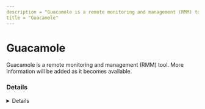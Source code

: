 ---
description = "Guacamole is a remote monitoring and management (RMM) tool. More information will be added as it becomes available."
title = "Guacamole"
---



# Guacamole

Guacamole is a remote monitoring and management (RMM) tool. More information will be added as it becomes available.

### Details
<Details author={""}
         category={""}
         created={""}
         website={""}
         lastModified={"2024-02-08"}
         privileges={""}
         free={ false }
         verification={ false }
/>

#### Installation Paths
<Card code={ ["guacd.exe"] }/>





### Forensic Artifacts




#### Network Artifacts
<EuiSpacer size="xl"/>
<NetworkArtifactsTable data={ [{"Description": "Known remote domains", "Domains": ["user_managed", "guacamole.apache.org"], "Ports": []}] }/>




### Detections
- Detects potential network activity of Guacamole RMM tool
  - [Sigma Rule](https://github.com/magicsword-io/LOLRMM/blob/main/detections/sigma/guacamole_network_sigma.yml)
- Detects potential processes activity of Guacamole RMM tool
  - [Sigma Rule](https://github.com/magicsword-io/LOLRMM/blob/main/detections/sigma/guacamole_processes_sigma.yml)

### References
- [guacamole.apache.org](guacamole.apache.org)

